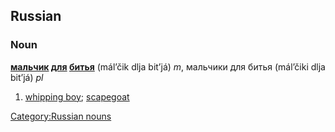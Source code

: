 ==Russian==
[[Category:Russian nouns]]
===Noun===
'''[[мальчик]] [[для]] [[битьё|битья]]''' (mál’čik dlja bit’já) ''m'', мальчики для битья (mál’čiki dlja bit’já) ''pl''

#[[whipping boy]]; [[scapegoat]]